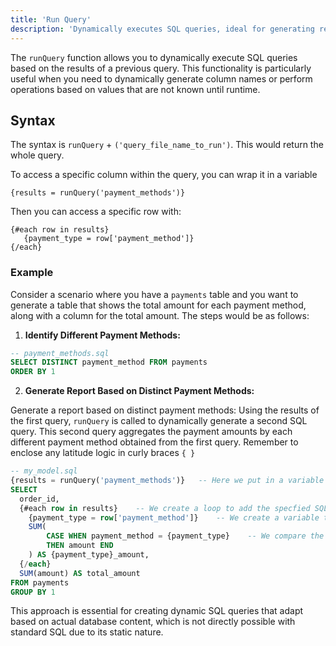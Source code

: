 ```yaml
---
title: 'Run Query'
description: 'Dynamically executes SQL queries, ideal for generating reports with runtime-known values.'
---
```



The `runQuery` function allows you to dynamically execute SQL queries based on the results of a previous query. This functionality is particularly useful when you need to dynamically generate column names or perform operations based on values that are not known until runtime.

## Syntax

The syntax is `runQuery` + `('query_file_name_to_run')`. This would return the whole query.

To access a specific column within the query, you can wrap it in a variable
``` 
{results = runQuery('payment_methods')}
```
Then you can access a specific row with:
 ```
{#each row in results}
    {payment_type = row['payment_method']}
{/each}
```


### Example

Consider a scenario where you have a `payments` table and you want to generate a table that shows the total amount for each payment method, along with a column for the total amount. The steps would be as follows:

1. **Identify Different Payment Methods:**

```sql
-- payment_methods.sql
SELECT DISTINCT payment_method FROM payments
ORDER BY 1
```

2. **Generate Report Based on Distinct Payment Methods:**

Generate a report based on distinct payment methods:
Using the results of the first query, `runQuery` is called to dynamically generate a second SQL query. This second query aggregates the payment amounts by each different payment method obtained from the first query.
<Note>Remember to enclose any latitude logic in curly braces `{ }`</Note>

```sql
-- my_model.sql
{results = runQuery('payment_methods')}   -- Here we put in a variable the results from the payment_methods query
SELECT
  order_id,
  {#each row in results}    -- We create a loop to add the specfied SQL code for each row after run payment_methods
    {payment_type = row['payment_method']}    -- We create a variable that contain the value from payment_method column
    SUM(
        CASE WHEN payment_method = {payment_type}    -- We compare the current value of the loop with the
        THEN amount END
    ) AS {payment_type}_amount,
  {/each}
  SUM(amount) AS total_amount
FROM payments
GROUP BY 1
```

This approach is essential for creating dynamic SQL queries that adapt based on actual database content, which is not directly possible with standard SQL due to its static nature.